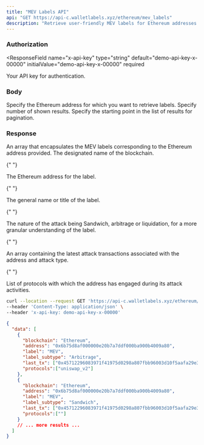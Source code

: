 ```yaml
---
title: "MEV Labels API"
api: "GET https://api-c.walletlabels.xyz/ethereum/mev_labels"
description: "Retrieve user-friendly MEV labels for Ethereum addresses. Labels can be incredibly useful for categorizing your Ethereum interactions."
---
```


### Authorization

<ResponseField
  name="x-api-key"
  type="string"
  default="demo-api-key-x-00000"
  initialValue="demo-api-key-x-00000"
  required
>
  Your API key for authentication.
</ResponseField>

### Body

<ParamField query="address" type="string" required>
  Specify the Ethereum address for which you want to retrieve labels.
</ParamField>
<ParamField query="limit" type="string">
  Specify number of shown results.
</ParamField>
<ParamField query="offset" type="string">
  Specify the starting point in the list of results for pagination.
</ParamField>

### Response

<ResponseField name="data" type="array">
  An array that encapsulates the MEV labels corresponding to the Ethereum address provided.

<Expandable title="Label Object">

<ResponseField name="blockchain" type="string">
  The designated name of the blockchain.
</ResponseField>

{" "}

<ResponseField name="address" type="string">
  The Ethereum address for the label.
</ResponseField>

{" "}

<ResponseField name="label" type="string">
  The general name or title of the label.
</ResponseField>

{" "}

<ResponseField name="label_subtype" type="string">
  The nature of the attack being Sandwich, arbitrage or liquidation, for a
  more granular understanding of the label.
</ResponseField>

{" "}

<ResponseField name="last_tx" type="Array">
  An array containing the latest attack transactions associated with the address and attack type.
</ResponseField>

{" "}

<ResponseField name="protocols" type="Array">
  List of protocols with which the address has engaged during its attack activities.
</ResponseField>

  </Expandable>
</ResponseField>

<RequestExample>

```bash Example Request
curl --location --request GET 'https://api-c.walletlabels.xyz/ethereum/mev_labels?address=0x6b75d8af000000e20b7a7ddf000ba900b4009a80' \
--header 'Content-Type: application/json' \
--header 'x-api-key: demo-api-key-x-00000'
```

</RequestExample>

<ResponseExample>

```json Response
{
  "data": [
    {
      "blockchain": "Ethereum",
      "address": "0x6b75d8af000000e20b7a7ddf000ba900b4009a80",
      "label": "MEV",
      "label_subtype": "Arbitrage",
      "last_tx": ["0x45712296083971f41975d0298a807fbb96003d10f5aafa29e362302e8a764596"],
      "protocols":["uniswap_v2"]
    },
    {
      "blockchain": "Ethereum",
      "address": "0x6b75d8af000000e20b7a7ddf000ba900b4009a80",
      "label": "MEV",
      "label_subtype": "Sandwich",
      "last_tx": ["0x45712296083971f41975d0298a807fbb96003d10f5aafa29e362302e8a764596", "0xf48f5d6e284a8d8de1c6cc8f6ee1c609a704b65f40fe326a44619fec415d8790"],
      "protocols":[""]
    }
    // ... more results ...
  ]
}
```

</ResponseExample>
